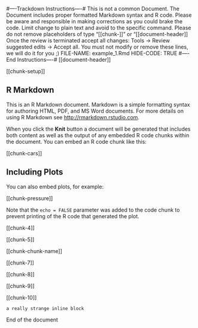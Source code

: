 #----Trackdown Instructions----#
This is not a common Document. The Document includes proper formatted Markdown syntax and R code. Please be aware and responsible in making corrections as you could brake the code. Limit change to plain text and avoid to the specific command.
Please do not remove placeholders of type "[[chunk-<name>]]" or "[[document-header]]
Once the review is terminated accept all changes: Tools -> Review suggested edits -> Accept all.
You must not modify or remove these lines, we will do it for you ;)
FILE-NAME: example_1.Rmd
HIDE-CODE: TRUE
#----End Instructions----#
[[document-header]]


[[chunk-setup]]


## R Markdown


This is an R Markdown document. Markdown is a simple formatting syntax for authoring HTML, PDF, and MS Word documents. For more details on using R Markdown see <http://rmarkdown.rstudio.com>.


When you click the **Knit** button a document will be generated that includes both content as well as the output of any embedded R code chunks within the document. You can embed an R code chunk like this:


[[chunk-cars]]


## Including Plots


You can also embed plots, for example:


[[chunk-pressure]]


Note that the `echo = FALSE` parameter was added to the code chunk to prevent printing of the R code that generated the plot.


[[chunk-4]]


[[chunk-5]]


[[chunk-chunk-name]]


[[chunk-7]]


[[chunk-8]]


[[chunk-9]]


[[chunk-10]]


```a really strange inline block ```


End of the document
